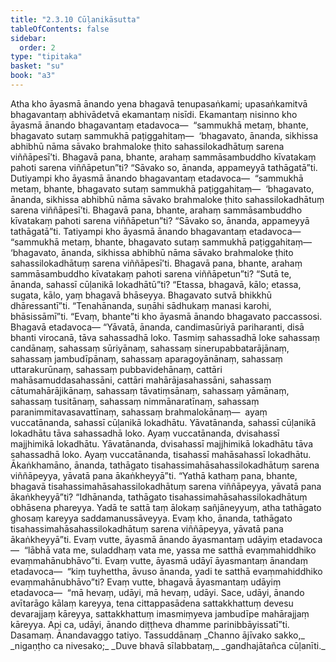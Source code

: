 ```yaml
---
title: "2.3.10 Cūḷanikāsutta"
tableOfContents: false
sidebar:
  order: 2
type: "tipitaka"
basket: "su"
book: "a3"
---
```



<DynamicBreadcrumb />

<Division number="81" book="a3">

<Paragraph number="712" book="a3">
Atha kho āyasmā ānando yena bhagavā tenupasaṅkami; upasaṅkamitvā bhagavantaṃ abhivādetvā ekamantaṃ nisīdi. Ekamantaṃ nisinno kho āyasmā ānando bhagavantaṃ etadavoca—  “sammukhā metaṃ, bhante, bhagavato sutaṃ sammukhā paṭiggahitaṃ—  ‘bhagavato, ānanda, sikhissa abhibhū nāma sāvako brahmaloke ṭhito sahassilokadhātuṃ sarena viññāpesī’ti. Bhagavā pana, bhante, arahaṃ sammāsambuddho kīvatakaṃ pahoti sarena viññāpetun”ti? “Sāvako so, ānanda, appameyyā tathāgatā”ti.
</Paragraph>

<Paragraph number="713" book="a3">
Dutiyampi kho āyasmā ānando bhagavantaṃ etadavoca—  “sammukhā metaṃ, bhante, bhagavato sutaṃ sammukhā paṭiggahitaṃ—  ‘bhagavato, ānanda, sikhissa abhibhū nāma sāvako brahmaloke ṭhito sahassilokadhātuṃ sarena viññāpesī’ti. Bhagavā pana, bhante, arahaṃ sammāsambuddho kīvatakaṃ pahoti sarena viññāpetun”ti? “Sāvako so, ānanda, appameyyā tathāgatā”ti.
</Paragraph>

<Paragraph number="714" book="a3">
Tatiyampi kho āyasmā ānando bhagavantaṃ etadavoca—  “sammukhā metaṃ, bhante, bhagavato sutaṃ sammukhā paṭiggahitaṃ—  ‘bhagavato, ānanda, sikhissa abhibhū nāma sāvako brahmaloke ṭhito sahassilokadhātuṃ sarena viññāpesī’ti. Bhagavā pana, bhante, arahaṃ sammāsambuddho kīvatakaṃ pahoti sarena viññāpetun”ti? “Sutā te, ānanda, sahassī cūḷanikā lokadhātū”ti? “Etassa, bhagavā, kālo; etassa, sugata, kālo, yaṃ bhagavā bhāseyya. Bhagavato sutvā bhikkhū dhāressantī”ti. “Tenahānanda, suṇāhi sādhukaṃ manasi karohi, bhāsissāmī”ti. “Evaṃ, bhante”ti kho āyasmā ānando bhagavato paccassosi. Bhagavā etadavoca—
</Paragraph>

<Paragraph number="715" book="a3">
“Yāvatā, ānanda, candimasūriyā pariharanti, disā bhanti virocanā, tāva sahassadhā loko. Tasmiṃ sahassadhā loke sahassaṃ candānaṃ, sahassaṃ sūriyānaṃ, sahassaṃ sinerupabbatarājānaṃ, sahassaṃ jambudīpānaṃ, sahassaṃ aparagoyānānaṃ, sahassaṃ uttarakurūnaṃ, sahassaṃ pubbavidehānaṃ, cattāri mahāsamuddasahassāni, cattāri mahārājasahassāni, sahassaṃ cātumahārājikānaṃ, sahassaṃ tāvatiṃsānaṃ, sahassaṃ yāmānaṃ, sahassaṃ tusitānaṃ, sahassaṃ nimmānaratīnaṃ, sahassaṃ paranimmitavasavattīnaṃ, sahassaṃ brahmalokānaṃ—  ayaṃ vuccatānanda, sahassī cūḷanikā lokadhātu.
</Paragraph>

<Paragraph number="716" book="a3">
Yāvatānanda, sahassī cūḷanikā lokadhātu tāva sahassadhā loko. Ayaṃ vuccatānanda, dvisahassī majjhimikā lokadhātu.
</Paragraph>

<Paragraph number="717" book="a3">
Yāvatānanda, dvisahassī majjhimikā lokadhātu tāva sahassadhā loko. Ayaṃ vuccatānanda, tisahassī mahāsahassī lokadhātu.
</Paragraph>

<Paragraph number="718" book="a3">
Ākaṅkhamāno, ānanda, tathāgato tisahassimahāsahassilokadhātuṃ sarena viññāpeyya, yāvatā pana ākaṅkheyyā”ti.
</Paragraph>

<Paragraph number="719" book="a3">
“Yathā kathaṃ pana, bhante, bhagavā tisahassimahāsahassilokadhātuṃ sarena viññāpeyya, yāvatā pana ākaṅkheyyā”ti? “Idhānanda, tathāgato tisahassimahāsahassilokadhātuṃ obhāsena phareyya. Yadā te sattā taṃ ālokaṃ sañjāneyyuṃ, atha tathāgato ghosaṃ kareyya saddamanussāveyya. Evaṃ kho, ānanda, tathāgato tisahassimahāsahassilokadhātuṃ sarena viññāpeyya, yāvatā pana ākaṅkheyyā”ti.
</Paragraph>

<Paragraph number="720" book="a3">
Evaṃ vutte, āyasmā ānando āyasmantaṃ udāyiṃ etadavoca—  “lābhā vata me, suladdhaṃ vata me, yassa me satthā evaṃmahiddhiko evaṃmahānubhāvo”ti. Evaṃ vutte, āyasmā udāyī āyasmantaṃ ānandaṃ etadavoca—  “kiṃ tuyhettha, āvuso ānanda, yadi te satthā evaṃmahiddhiko evaṃmahānubhāvo”ti? Evaṃ vutte, bhagavā āyasmantaṃ udāyiṃ etadavoca—  “mā hevaṃ, udāyi, mā hevaṃ, udāyi. Sace, udāyi, ānando avītarāgo kālaṃ kareyya, tena cittappasādena sattakkhattuṃ devesu devarajjaṃ kāreyya, sattakkhattuṃ imasmiṃyeva jambudīpe mahārajjaṃ kāreyya. Api ca, udāyi, ānando diṭṭheva dhamme parinibbāyissatī”ti.

</Paragraph>
</Division>

<Paragraph number="721" type="center" book="a3">
Dasamaṃ.



</Paragraph>

<Paragraph number="722" type="center" book="a3">
Ānandavaggo tatiyo.



</Paragraph>

<Paragraph number="723" type="center" book="a3">
Tassuddānaṃ


</Paragraph>

<Paragraph number="724" type="verses" book="a3">
_Channo ājīvako sakko,_  
_nigaṇṭho ca nivesako;_  
_Duve bhavā sīlabbataṃ,_  
_gandhajātañca cūḷanīti._
</Paragraph>